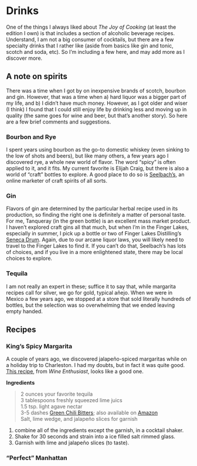 # Drinks  

One of the things I always liked about *The Joy of Cooking* (at least the edition I own) is that includes a section of alcoholic beverage recipes.  Understand, I am not a big consumer of cocktails, but there are a few specialty drinks that I rather like (aside from basics like gin and tonic, scotch and soda, etc).  So I'm including a few here, and may add more as I discover more.

## A note on spirits

There was a time when I got by on inexpensive brands of scotch, bourbon and gin.  However, that was a time when a) hard liquor was a bigger part of my life, and b) I didn't have much money.  However, as I got older and wiser (I think) I found that I could still enjoy life by drinking less and moving up in quality (the same goes for wine and beer, but that's another story).  So here are a few brief comments and suggestions.

### Bourbon and Rye

I spent years using bourbon as the go-to domestic whiskey (even sinking to the low of shots and beers), but like many others, a few years ago I discovered rye, a whole new world of flavor.  The word "spicy"  is often applied to it, and it fits.  My current favorite is Elijah Craig, but there is also a world of "craft" bottles to explore.  A good place to do so is [Seelbach's](https://seelbachs.com/), an online marketer of craft spirits of all sorts.

### Gin

Flavors of gin are determined by the particular herbal recipe used in its production, so finding the right one is definitely a matter of personal taste.  For me, Tanqueray (in the green bottle) is an excellent mass market product.  I haven't explored craft gins all that much, but when I'm in the Finger Lakes, especially in summer, I pick up a bottle or two of Finger Lakes Distilling's [Seneca Drum](https://fingerlakesdistilling.com/our-products/gin/).  Again, due to our arcane liquor laws, you will likely need to travel to the Finger Lakes to find it.  If you can't do that, Seelbach's has lots of choices, and if you live in a more enlightened state, there may be local choices to explore.

### Tequila

I am not really an expert in these; suffice it to say that, while margarita recipes call for silver, we go for gold, typical añejo.  When we were in Mexico a few years ago, we stopped at a store that sold literally hundreds of bottles, but the selection was so overwhelming that we ended leaving empty handed.

## Recipes

### King's Spicy Margarita

A couple of years ago, we discovered jalapeño-spiced margaritas while on a holiday trip to Charleston.  I had my doubts, but in fact it was quite good.  [This recipe](https://www.winemag.com/recipe/kings-spicy-margarita/), from *Wine Enthusiast*, looks like a good one.

**Ingredients**

> 2 ounces your favorite tequila  
> 3 tablespoons freshly squeezed lime juics  
> 1.5 tsp. light agave nectar  
3-5 dashes [Green Chili Bitters](https://www.kingfloyds.com/collections/culinary-bitters/products/king-floyds-green-chili-bitters); also available on [Amazon](https://www.amazon.com/King-Floyds-Green-Bitters-Cocktails/dp/B09B4B84P5)   
Salt, lime wedge, and jalapeño slices for garnish  

1.  combine all of the ingredients except the garnish, in a cocktail shaker.
2.  Shake for 30 seconds and strain into a ice filled salt rimmed glass.
3.  Garnish with lime and jalapeño slices (to taste).



### "Perfect" Manhattan
